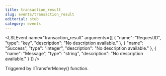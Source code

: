 ```yaml
---
title: transaction_result
slug: events/transaction_result
editorial: stub
category: events
---
```


<LSLEvent
	name="transaction_result"
	arguments={[
	{
		"name": "RequestID",
		"type": "key",
		"description": "No description available."
	},
	{
		"name": "Success",
		"type": "integer",
		"description": "No description available."
	},
	{
		"name": "Message",
		"type": "string",
		"description": "No description available."
	}
]}
/>

Triggered by llTransferMoney() function.
